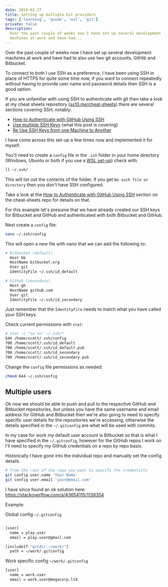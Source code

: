 ```yaml
---
date: 2019-01-27
title: Setting up multiple Git providers
tags: ['learning', 'guide', 'wsl', 'git']
private: false
description:
  Over the past couple of weeks now I have set up several development
  machines at work and have had...
---
```


Over the past couple of weeks now I have set up several development
machines at work and have had to also use two git accounts, GitHib and
Bitbucket.

To connect to both I use SSH as a preference, I have been using SSH in
place of HTTPS for quite some time now, if you want to connect
repeatedly without having to provide user name and password details
then SSH is a good option.

If you are unfamiliar with using SSH to authenticate with git then
take a look at my cheat sheets repository ([ss10.me/cheat-sheets])
there are several sections covering SSH, notably:

- [How to Authenticate with GitHub Using SSH]
- [Use multiple SSH Keys] (what this post is covering)
- [Re Use SSH Keys from one Machine to Another]

I have come across this set-up a few times now and implemented it for
myself.

You'll need to create a `config` file in the `.ssh` folder in your
home directory (Windows, Ubuntu or both if you use a [WSL set-up])
check with:

```bash
ll ~/.ssh/
```

This will list out the contents of the folder, if you get
`No such file or directory` then you don't have SSH configured.

Take a look at the [How to Authenticate with GitHub Using SSH] section
on the cheat-sheets repo for details on that.

For this example let's presume that we have already created our SSH
keys for Bitbucket and GitHub and authenticated with both Bitbucket
and GitHub.

Next create a `config` file:

```bash
nano ~/.ssh/config
```

This will open a new file with nano that we can add the following to:

```bash
# Bitbucket (default)
  Host bb
  HostName bitbucket.org
  User git
  IdentityFile ~/.ssh/id_default

# Github (secondary)
  Host gh
  HostName github.com
  User git
  IdentityFile ~/.ssh/id_secondary
```

Just remember that the `IdentityFile` needs to match what you have
called your SSH keys.

Check current permissions with `stat`:

```bash
# stat -c "%a %n" ~/.ssh/*
644 /home/scott/.ssh/config
700 /home/scott/.ssh/id_default
700 /home/scott/.ssh/id_default.pub
700 /home/scott/.ssh/id_secondary
700 /home/scott/.ssh/id_secondary.pub
```

Change the `config` file permissions as needed:

```bash
chmod 644 ~/.ssh/config
```

## Multiple users

Ok now we should be able to push and pull to the respective GitHub and
Bitbucket repositories, _but_ unless you have the same username and
email address for GitHub and Bitbucket then we're also going to need
to specify specific user details for the repositories we're accessing,
otherwise the details specified in the `~/.gitconfig` are what will be
used with commits.

In my case for work my default user account is Bitbucket so that is
what I have specified in the `~/.gitconfig`, however for the GitHub
repos I work on I'll need to specify my GitHub credentials on a repo
by repo basis.

Historically I have gone into the individual repo and manually set the
config details.

```bash
# from the root of the repo you want to specify the credentials
git config user.name 'Your Name'
git config user.email 'your@email.com'
```

I have since found an ok solution here:
https://stackoverflow.com/a/43654115/1138354

Example:

Global config `~/.gitconfig`

```bash

[user]
  name = play.user
  email = play.user@gmail.com

[includeIf "gitdir:~/work/"]
  path = ~/work/.gitconfig
```

Work specific config `~/work/.gitconfig`

```bash
[user]
  name = work.user
  email = work.user@megacorp.ltd
```

[ss10.me/cheat-sheets]: https://github.com/spences10/cheat-sheets
[how to authenticate with github using ssh]:
  https://cheatsheets.xyz/git/#how-to-authenticate-with-github-using-ssh
[use multiple ssh keys]:
  https://cheatsheets.xyz/git/#use-multiple-ssh-keys
[re use ssh keys from one machine to another]:
  https://cheatsheets.xyz/git/#re-use-ssh-keys-from-one-machine-to-another
[wsl set-up]: https://scottspence.com/2018/12/24/wsl-bootstrap-2019/
